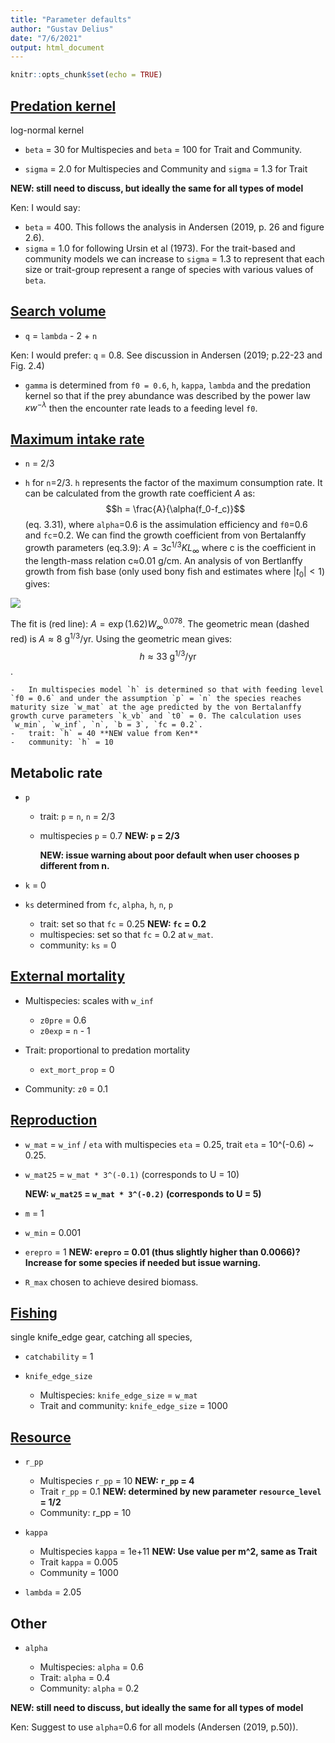 ```yaml
---
title: "Parameter defaults"
author: "Gustav Delius"
date: "7/6/2021"
output: html_document
---
```


```r
knitr::opts_chunk$set(echo = TRUE)
```

## [Predation kernel](https://sizespectrum.org/mizer/reference/setPredKernel.html#setting-predation-kernel)

log-normal kernel

-   `beta` = 30 for Multispecies and `beta` = 100 for Trait and Community.

-   `sigma` = 2.0 for Multispecies and Community and `sigma` = 1.3 for Trait

**NEW: still need to discuss, but ideally the same for all types of model**

Ken: I would say:

-   `beta` = 400. This follows the analysis in Andersen (2019, p. 26 and figure 2.6).
-   `sigma` = 1.0 for following Ursin et al (1973). For the trait-based and community models we can increase to `sigma` = 1.3 to represent that each size or trait-group represent a range of species with various values of `beta`. 


## [Search volume](https://sizespectrum.org/mizer/reference/setSearchVolume.html#setting-search-volume)

-   `q` = `lambda` - 2 + `n`

Ken: I would prefer: `q` = 0.8. See discussion in Andersen (2019; p.22-23 and Fig. 2.4)

-   `gamma` is determined from `f0 = 0.6`, `h`, `kappa`, `lambda` and the predation kernel so that if the prey abundance was described by the power law $\kappa w^{-\lambda}$ then the encounter rate leads to a feeding level `f0`.

## [Maximum intake rate](https://sizespectrum.org/mizer/reference/setMaxIntakeRate.html#setting-maximum-intake-rate)

-   `n` = 2/3

-   `h` for `n`=2/3.  `h` represents the factor of the maximum consumption rate. It can be calculated from the growth rate coefficient $A$ as: $$h = \frac{A}{\alpha(f_0-f_c)}$$ (eq. 3.31), where `alpha`=0.6 is the assimulation efficiency and `f0`=0.6 and `fc`=0.2.  We can find the growth coefficient from von Bertalanffy growth parameters (eq.3.9): $A = 3c^{1/3} K L_\infty$ where c is the coefficient in the length-mass relation c≈0.01 g/cm. An analysis of von Bertlanffy growth from fish base (only used bony fish and estimates where $| t_0 | <1$) gives:

![](A.png)

The fit is (red line): $A=\exp(1.62)W_\infty^{0.078}$. The geometric mean (dashed red) is $A \approx 8\ \mathrm{g^{1/3}/yr}$. Using the geometric mean gives: $$ h \approx 33\ \mathrm{g^{1/3}/yr}$$.


    -   In multispecies model `h` is determined so that with feeding level `f0 = 0.6` and under the assumption `p` = `n` the species reaches maturity size `w_mat` at the age predicted by the von Bertalanffy growth curve parameters `k_vb` and `t0` = 0. The calculation uses `w_min`, `w_inf`, `n`, `b = 3`, `fc = 0.2`.
    -   trait: `h` = 40 **NEW value from Ken**
    -   community: `h` = 10

## Metabolic rate

-   `p`

    -   trait: `p` = `n`, `n` = 2/3

    -   multispecies `p` = 0.7 **NEW: `p` = 2/3**

        **NEW: issue warning about poor default when user chooses p different from n.**

-   `k` = 0

-   `ks` determined from `fc`, `alpha`, `h`, `n`, `p`

    -   trait: set so that `fc` = 0.25 **NEW: `fc` = 0.2**
    -   multispecies: set so that `fc` = 0.2 at `w_mat`.
    -   community: `ks` = 0

## [External mortality](https://sizespectrum.org/mizer/dev/reference/setExtMort.html#setting-external-mortality-rate)

-   Multispecies: scales with `w_inf`

    -   `z0pre` = 0.6
    -   `z0exp` = `n` - 1

-   Trait: proportional to predation mortality

    -   `ext_mort_prop` = 0

-   Community: `z0` = 0.1

## [Reproduction](https://sizespectrum.org/mizer/dev/reference/setReproduction.html#setting-reproduction)

-   `w_mat` = `w_inf` / `eta` with multispecies `eta` = 0.25, trait `eta` = 10\^(-0.6) \~ 0.25.

-   `w_mat25` = `w_mat * 3^(-0.1)` (corresponds to U = 10)

    **NEW: `w_mat25` = `w_mat * 3^(-0.2)` (corresponds to U = 5)**

-   `m` = 1

-   `w_min` = 0.001

-   `erepro` = 1 **NEW: `erepro` = 0.01 (thus slightly higher than 0.0066)? Increase for some species if needed but issue warning.**

-   `R_max` chosen to achieve desired biomass.

## [Fishing](https://sizespectrum.org/mizer/reference/setFishing.html#setting-fishing)

single knife_edge gear, catching all species,

-   `catchability` = 1

-   `knife_edge_size`

    -   Multispecies: `knife_edge_size` = `w_mat`
    -   Trait and community: `knife_edge_size` = 1000

## [Resource](https://sizespectrum.org/mizer/reference/setResource.html#setting-resource-dynamics)

-   `r_pp`

    -   Multispecies `r_pp` = 10 **NEW: `r_pp` = 4**
    -   Trait `r_pp` = 0.1 **NEW: determined by new parameter `resource_level` = 1/2**
    -   Community: r_pp = 10

-   `kappa`

    -   Multispecies `kappa` = 1e+11 **NEW: Use value per m\^2, same as Trait**
    -   Trait `kappa` = 0.005
    -   Community = 1000

-   `lambda` = 2.05

## Other

-   `alpha`

    -   Multispecies: `alpha` = 0.6
    -   Trait: `alpha` = 0.4
    -   Community: `alpha` = 0.2

**NEW: still need to discuss, but ideally the same for all types of model**

Ken: Suggest to use `alpha`=0.6 for all models (Andersen (2019, p.50)).
